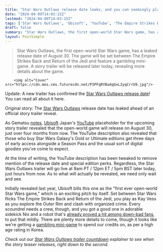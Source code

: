 ```yaml
---
title: "Star Wars Outlaws release date leaks, and you can seemingly play the open-world game 3 days early with the Gold or Ultimate editions"
date: "2024-04-09T14:03:15Z"
lastmod: "2024-04-09T14:03:15Z"
tags: ['Star Wars Outlaws', 'Ubisoft', 'YouTube', 'The Empire Strikes Back', 'Return of the Jedi', 'Outer Rim']
draft: false
summary: "Star Wars Outlaws, the first open-world Star Wars game, has a leaked release date of August 30. The game will be set between The Empire Strikes Back and Return of the Jedi and feature a gambling mini-game. A story trailer will be released later today, revealing more details about the game."
layout: PostSimple
---
```

> Star Wars Outlaws, the first open-world Star Wars game, has a leaked release date of August 30. The game will be set between The Empire Strikes Back and Return of the Jedi and feature a gambling mini-game. A story trailer will be released later today, revealing more details about the game.


        <img alt="Cover" src="https://cdn.mos.cms.futurecdn.net/P3PFqRYBadqGxL2yqCrrU9.jpg"/>
        
Update: A new trailer has confirmed the [Star Wars Outlaws release date](https://www.gamesradar.com/star-wars-outlaws-release-date-trailer/)! You can read all about it here.

Original story: The [Star Wars Outlaws](https://www.gamesradar.com/star-wars-outlaws-guide/) release date has leaked ahead of an official story trailer reveal. 

As Gematsu [notes](https://x.com/gematsu/status/1777675501298970670), [Ubisoft](https://www.gamesradar.com/uk/tag/ubisoft/) Japan's [YouTube](https://www.gamesradar.com/uk/tag/youtube/) placeholder for the upcoming story trailer revealed that the open-world game will release on August 30, just over four months from now. The YouTube description also revealed that those who buy Star Wars Galaxy's Gold or Ultimate editions get three days of early access alongside a Season Pass and the usual sort of digital goodies you've come to expect. 

At the time of writing, the YouTube description has been tweaked to remove mention of the release date and special edition perks. Regardless, the Star Wars Outlaws trailer will go live at 9am PT / 12pm ET / 5pm BST later today, just hours from now. As to what will actually be revealed, we need only wait and see.

Initially revealed last year, Ubisoft bills this one as the "first ever open-world Star Wars game," which is an exciting pitch by itself. Set between Star Wars flicks The Empire Strikes Back and Return of the Jedi, you play as Kay Vess as you explore the Outer Rim and clash with organized crime. Every scoundrel needs a crew, though, and you got a good one in adorable sidekick Nix and a robot that's [already proved a hit among down-bad fans](https://www.gamesradar.com/star-wars-outlaws-lead-is-kinda-surprised-everyone-wants-to-bang-the-droid/), to put that mildly. There are plenty more details to come, though it looks like we're getting a [gambling mini-game](https://www.gamesradar.com/star-wars-outlaws-will-release-with-a-high-age-rating-in-korea-partly-thanks-to-gambling-mini-game/) to spend our credits on, as per a high age rating in Korea.

*Check out our *[<em>Star Wars Outlaws trailer countdown</em>](https://www.gamesradar.com/star-wars-outlaws-trailer-release-time-countdown-story/)* explainer to see when the story teaser releases, right down to the second.*
        